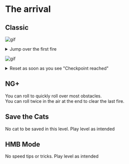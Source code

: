 
# The arrival

## Classic

![gif](/lvl1-jumpfire.webp)
<details>
  <summary>Jump over the first fire</summary>
  ![cue](/lvl1-jumpfire-1.png)![cue](/lvl1-jumpfire-2.png) Cue: Jump forward as the edge of the fireman reach the point of that debris.
</details>

![gif](/lvl1-reset1.webp)
<details>
  <summary>Reset as soon as you see "Checkpoint reached"</summary>
  [Techniques: Reset](/Techniques/Reset) then keep walking and start spraying water. Resetting here allows you to reduce the amount of time spent spraying to quickly continue, since fires aren't fully developed yet.
</details>

## NG+

You can roll to quickly roll over most obstacles.  
You can roll twice in the air at the end to clear the last fire.

## Save the Cats

No cat to be saved in this level. Play level as intended

## HMB Mode

No speed tips or tricks. Play level as intended
